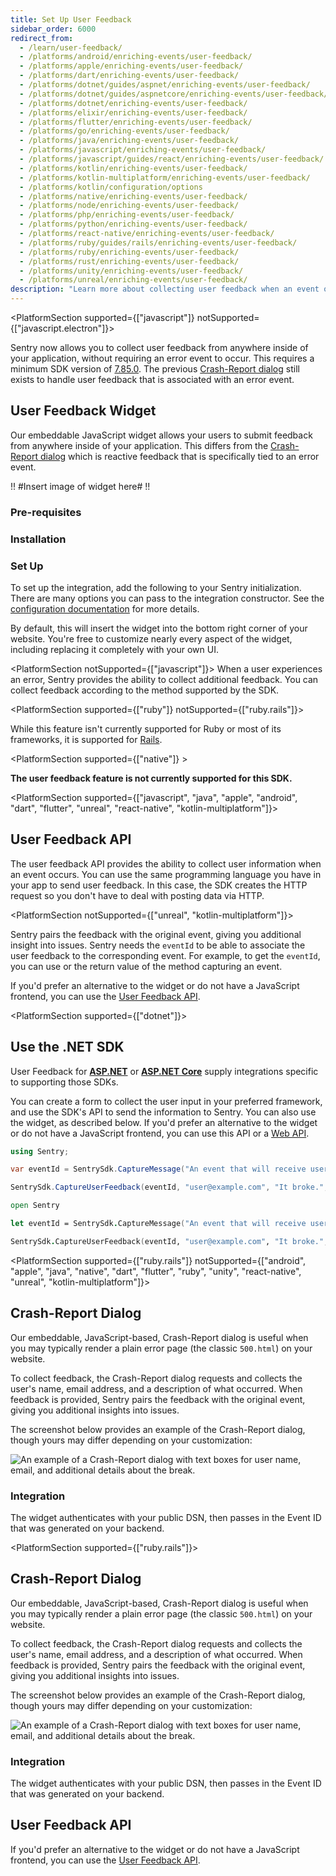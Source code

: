 ```yaml
---
title: Set Up User Feedback
sidebar_order: 6000
redirect_from:
  - /learn/user-feedback/
  - /platforms/android/enriching-events/user-feedback/
  - /platforms/apple/enriching-events/user-feedback/
  - /platforms/dart/enriching-events/user-feedback/
  - /platforms/dotnet/guides/aspnet/enriching-events/user-feedback/
  - /platforms/dotnet/guides/aspnetcore/enriching-events/user-feedback/
  - /platforms/dotnet/enriching-events/user-feedback/
  - /platforms/elixir/enriching-events/user-feedback/
  - /platforms/flutter/enriching-events/user-feedback/
  - /platforms/go/enriching-events/user-feedback/
  - /platforms/java/enriching-events/user-feedback/
  - /platforms/javascript/enriching-events/user-feedback/
  - /platforms/javascript/guides/react/enriching-events/user-feedback/
  - /platforms/kotlin/enriching-events/user-feedback/
  - /platforms/kotlin-multiplatform/enriching-events/user-feedback/
  - /platforms/kotlin/configuration/options
  - /platforms/native/enriching-events/user-feedback/
  - /platforms/node/enriching-events/user-feedback/
  - /platforms/php/enriching-events/user-feedback/
  - /platforms/python/enriching-events/user-feedback/
  - /platforms/react-native/enriching-events/user-feedback/
  - /platforms/ruby/guides/rails/enriching-events/user-feedback/
  - /platforms/ruby/enriching-events/user-feedback/
  - /platforms/rust/enriching-events/user-feedback/
  - /platforms/unity/enriching-events/user-feedback/
  - /platforms/unreal/enriching-events/user-feedback/
description: "Learn more about collecting user feedback when an event occurs. Sentry pairs the feedback with the original event, giving you additional insight into issues."
---
```


<PlatformSection supported={["javascript"]} notSupported={["javascript.electron"]}>
<Include name="feature-stage-beta-user-feedback.mdx" />

Sentry now allows you to collect user feedback from anywhere inside of your application, without requiring an error event to occur. This requires a minimum SDK version of [7.85.0](#TODO). The previous [Crash-Report dialog](#crash-report-dialog) still exists to handle user feedback that is associated with an error event.

## User Feedback Widget

Our embeddable JavaScript widget allows your users to submit feedback from anywhere inside of your application. This differs from the [Crash-Report dialog](#crash-report-dialog) which is reactive feedback that is specifically tied to an error event.

!! #Insert image of widget here# !!

### Pre-requisites

<PlatformContent includePath="user-feedback/pre-requisites" />

### Installation

<PlatformContent includePath="user-feedback/install" />

### Set Up

To set up the integration, add the following to your Sentry initialization. There are many options you can pass to the integration constructor. See the [configuration documentation](/platforms/javascript/user-feedback/configuration/) for more details.

<SignInNote />

<PlatformContent includePath="user-feedback/setup" />

By default, this will insert the widget into the bottom right corner of your website. You're free to customize nearly every aspect of the widget, including replacing it completely with your own UI.

</PlatformSection>

<PlatformSection notSupported={["javascript"]}>
  When a user experiences an error, Sentry provides the ability to collect
  additional feedback. You can collect feedback according to the method
  supported by the SDK.
</PlatformSection>

<PlatformSection supported={["ruby"]} notSupported={["ruby.rails"]}>

While this feature isn't currently supported for Ruby or most of its frameworks, it is supported for [Rails](/platforms/ruby/guides/rails/user-feedback/).

</PlatformSection>

<PlatformSection supported={["native"]} >

**The user feedback feature is not currently supported for this SDK.**

</PlatformSection>

<PlatformSection supported={["javascript", "java", "apple", "android", "dart", "flutter", "unreal", "react-native", "kotlin-multiplatform"]}>

## User Feedback API

The user feedback API provides the ability to collect user information when an event occurs. You can use the same programming language you have in your app to send user feedback. In this case, the SDK creates the HTTP request so you don't have to deal with posting data via HTTP.

<PlatformSection notSupported={["unreal", "kotlin-multiplatform"]}>

Sentry pairs the feedback with the original event, giving you additional insight into issues. Sentry needs the `eventId` to be able to associate the user feedback to the corresponding event. For example, to get the `eventId`, you can use <PlatformLink to="/configuration/options/#before-send"><PlatformIdentifier name="before-send" /></PlatformLink> or the return value of the method capturing an event.

</PlatformSection>

<PlatformContent includePath="user-feedback/sdk-api-example" />

If you'd prefer an alternative to the widget or do not have a JavaScript frontend, you can use the [User Feedback API](/api/projects/submit-user-feedback/).

</PlatformSection>

<PlatformSection supported={["dotnet"]}>

## Use the .NET SDK

<Note>

User Feedback for **[ASP.NET](/platforms/dotnet/guides/aspnet/user-feedback/#integration)** or **[ASP.NET Core](/platforms/dotnet/guides/aspnetcore/user-feedback/#integration)** supply integrations specific to supporting those SDKs.

</Note>

You can create a form to collect the user input in your preferred framework, and use the SDK's API to send the information to Sentry. You can also use the widget, as described below. If you'd prefer an alternative to the widget or do not have a JavaScript frontend, you can use this API or a [Web API](/api/projects/submit-user-feedback/).

```csharp {tabTitle:C#}
using Sentry;

var eventId = SentrySdk.CaptureMessage("An event that will receive user feedback.");

SentrySdk.CaptureUserFeedback(eventId, "user@example.com", "It broke.", "The User");
```

```fsharp {tabTitle:F#}
open Sentry

let eventId = SentrySdk.CaptureMessage("An event that will receive user feedback.")

SentrySdk.CaptureUserFeedback(eventId, "user@example.com", "It broke.", "The User")
```

</PlatformSection>

<PlatformSection supported={["ruby.rails"]} notSupported={["android", "apple", "java", "native", "dart", "flutter", "ruby", "unity", "react-native", "unreal", "kotlin-multiplatform"]}>

## Crash-Report Dialog

Our embeddable, JavaScript-based, Crash-Report dialog is useful when you may typically render a plain error page (the classic `500.html`) on your website.

To collect feedback, the Crash-Report dialog requests and collects the user's name, email address, and a description of what occurred. When feedback is provided, Sentry pairs the feedback with the original event, giving you additional insights into issues.

The screenshot below provides an example of the Crash-Report dialog, though yours may differ depending on your customization:

![An example of a Crash-Report dialog with text boxes for user name, email, and additional details about the break.](user_feedback_widget.png)

### Integration

The widget authenticates with your public DSN, then passes in the Event ID that was generated on your backend.

<PlatformContent includePath="user-feedback/example-widget" />

</PlatformSection>

<PlatformSection supported={["ruby.rails"]}>

## Crash-Report Dialog

Our embeddable, JavaScript-based, Crash-Report dialog is useful when you may typically render a plain error page (the classic `500.html`) on your website.

To collect feedback, the Crash-Report dialog requests and collects the user's name, email address, and a description of what occurred. When feedback is provided, Sentry pairs the feedback with the original event, giving you additional insights into issues.

The screenshot below provides an example of the Crash-Report dialog, though yours may differ depending on your customization:

![An example of a Crash-Report dialog with text boxes for user name, email, and additional details about the break.](user_feedback_widget.png)

### Integration

The widget authenticates with your public DSN, then passes in the Event ID that was generated on your backend.

<PlatformContent includePath="user-feedback/example-widget" />

## User Feedback API

If you'd prefer an alternative to the widget or do not have a JavaScript frontend, you can use the [User Feedback API](/api/projects/submit-user-feedback/).

</PlatformSection>
